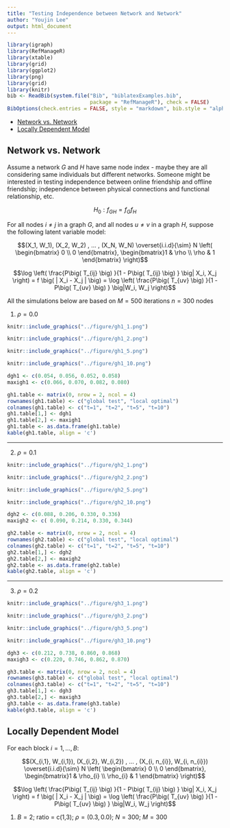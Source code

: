 ```yaml
---
title: "Testing Independence between Network and Network"
author: "Youjin Lee"
output: html_document
---
```


```r
library(igraph)
library(RefManageR)
library(xtable)
library(grid)
library(ggplot2)
library(png)
library(grid)
library(knitr)
bib <- ReadBib(system.file("Bib", "biblatexExamples.bib", 
                           package = "RefManageR"), check = FALSE)
BibOptions(check.entries = FALSE, style = "markdown", bib.style = "alphabetic", cite.style = 'alphabetic')
```

- [Network vs. Network](# Network vs. Network)
- [Locally Dependent Model](# Locally Dependent Model)


## Network vs. Network
<a name=" Network vs. Network"/>

Assume a network $G$ and $H$ have same node index - maybe they are all considering same individuals but different networks. Someone might be interested in testing independence between online friendship and offline friendship; independence between physical connections and functional relationship, etc. 

$$H_{0}: f_{GH}  = f_{G} f_{H}$$

For all nodes $i \neq j$ in a graph $G$, and all nodes $u \neq v$ in a graph $H$, suppose the following latent variable model:


$$(X_1, W_1), (X_2, W_2) , ... , (X_N, W_N)  \overset{i.i.d}{\sim} N \left( \begin{bmatrix} 0 \\ 0 \end{bmatrix}, \begin{bmatrix}1 & \rho \\ \rho & 1 \end{bmatrix}  \right)$$


$$\log \left( \frac{P\big( T_{ij} \big) }{1 - P\big( T_{ij}    \big) } \big| X_i, X_j \right) = f \big( | X_i - X_j |  \big) = \log \left( \frac{P\big( T_{uv} \big) }{1 - P\big( T_{uv}    \big) } \big|W_i, W_j   \right)$$



All the simulations below are based on $M = 500$ iterations $n=300$ nodes

(1) $\rho = 0.0$


```r
knitr::include_graphics("../figure/gh1_1.png")
```
```r
knitr::include_graphics("../figure/gh1_2.png")
```
```r
knitr::include_graphics("../figure/gh1_5.png")
```
```r
knitr::include_graphics("../figure/gh1_10.png")
```


```r
dgh1 <- c(0.054, 0.056, 0.052, 0.058)
maxigh1 <- c(0.066, 0.070, 0.082, 0.080)

gh1.table <- matrix(0, nrow = 2, ncol = 4)
rownames(gh1.table) <- c("global test", "local optimal")
colnames(gh1.table) <- c("t=1", "t=2", "t=5", "t=10")
gh1.table[1,] <- dgh1
gh1.table[2,] <- maxigh1
gh1.table <- as.data.frame(gh1.table)
kable(gh1.table, align = 'c')
```

<hr />

(2) $\rho = 0.1$

```r
knitr::include_graphics("../figure/gh2_1.png")
```
```r
knitr::include_graphics("../figure/gh2_2.png")
```
```r
knitr::include_graphics("../figure/gh2_5.png")
```
```r
knitr::include_graphics("../figure/gh2_10.png")
```


```r
dgh2 <- c(0.088, 0.206, 0.330, 0.336)
maxigh2 <- c( 0.090, 0.214, 0.330, 0.344)

gh2.table <- matrix(0, nrow = 2, ncol = 4)
rownames(gh2.table) <- c("global test", "local optimal")
colnames(gh2.table) <- c("t=1", "t=2", "t=5", "t=10")
gh2.table[1,] <- dgh2
gh2.table[2,] <- maxigh2
gh2.table <- as.data.frame(gh2.table)
kable(gh2.table, align = 'c')
```

<hr />

(3) $\rho = 0.2$


```r
knitr::include_graphics("../figure/gh3_1.png")
```
```r
knitr::include_graphics("../figure/gh3_2.png")
```
```r
knitr::include_graphics("../figure/gh3_5.png")
```
```r
knitr::include_graphics("../figure/gh3_10.png")
```


```r
dgh3 <- c(0.212, 0.738, 0.860, 0.868)
maxigh3 <- c(0.220, 0.746, 0.862, 0.870)

gh3.table <- matrix(0, nrow = 2, ncol = 4)
rownames(gh3.table) <- c("global test", "local optimal")
colnames(gh3.table) <- c("t=1", "t=2", "t=5", "t=10")
gh3.table[1,] <- dgh3
gh3.table[2,] <- maxigh3
gh3.table <- as.data.frame(gh3.table)
kable(gh3.table, align = 'c')
```



## Locally Dependent Model
<a name=" Locally Dependent Model"/>

For each block $i = 1,... , B:$

$$(X_{i,1}, W_{i,1}), (X_{i,2}, W_{i,2}) , ... , (X_{i, n_{i}}, W_{i, n_{i}})  \overset{i.i.d}{\sim} N \left( \begin{bmatrix} 0 \\ 0 \end{bmatrix}, \begin{bmatrix}1 & \rho_{i} \\ \rho_{i} & 1 \end{bmatrix}  \right)$$


$$\log \left( \frac{P\big( T_{ij} \big) }{1 - P\big( T_{ij}    \big) } \big| X_i, X_j \right) = f \big( | X_i - X_j |  \big) = \log \left( \frac{P\big( T_{uv} \big) }{1 - P\big( T_{uv}    \big) } \big|W_i, W_j   \right)$$


(1) $B = 2$; ratio = c(1,3); $\rho =(0.3, 0.0);$ $N=300;$ $M =300$




